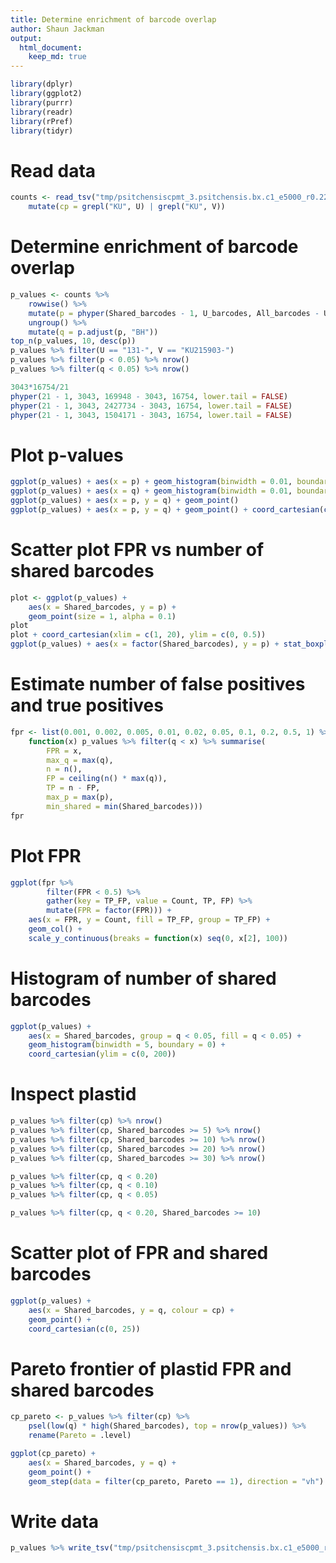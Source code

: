 ```yaml
---
title: Determine enrichment of barcode overlap
author: Shaun Jackman
output:
  html_document:
    keep_md: true
---
```


```r
library(dplyr)
library(ggplot2)
library(purrr)
library(readr)
library(rPref)
library(tidyr)
```

# Read data
```r
counts <- read_tsv("tmp/psitchensiscpmt_3.psitchensis.bx.c1_e5000_r0.220000.arcs.tsv") %>%
	mutate(cp = grepl("KU", U) | grepl("KU", V))
```

# Determine enrichment of barcode overlap
```r
p_values <- counts %>%
	rowwise() %>%
	mutate(p = phyper(Shared_barcodes - 1, U_barcodes, All_barcodes - U_barcodes, V_barcodes, lower.tail = FALSE)) %>%
	ungroup() %>%
	mutate(q = p.adjust(p, "BH"))
top_n(p_values, 10, desc(p))
p_values %>% filter(U == "131-", V == "KU215903-")
p_values %>% filter(p < 0.05) %>% nrow()
p_values %>% filter(q < 0.05) %>% nrow()

3043*16754/21
phyper(21 - 1, 3043, 169948 - 3043, 16754, lower.tail = FALSE)
phyper(21 - 1, 3043, 2427734 - 3043, 16754, lower.tail = FALSE)
phyper(21 - 1, 3043, 1504171 - 3043, 16754, lower.tail = FALSE)
```

# Plot p-values
```r
ggplot(p_values) + aes(x = p) + geom_histogram(binwidth = 0.01, boundary = 0)
ggplot(p_values) + aes(x = q) + geom_histogram(binwidth = 0.01, boundary = 0)
ggplot(p_values) + aes(x = p, y = q) + geom_point()
ggplot(p_values) + aes(x = p, y = q) + geom_point() + coord_cartesian(c(0, 0.05))
```

# Scatter plot FPR vs number of shared barcodes
```r
plot <- ggplot(p_values) +
	aes(x = Shared_barcodes, y = p) +
	geom_point(size = 1, alpha = 0.1)
plot
plot + coord_cartesian(xlim = c(1, 20), ylim = c(0, 0.5))
ggplot(p_values) + aes(x = factor(Shared_barcodes), y = p) + stat_boxplot() + coord_cartesian(xlim = c(1, 20))
```

# Estimate number of false positives and true positives
```r
fpr <- list(0.001, 0.002, 0.005, 0.01, 0.02, 0.05, 0.1, 0.2, 0.5, 1) %>% map_df(
	function(x) p_values %>% filter(q < x) %>% summarise(
		FPR = x,
		max_q = max(q),
		n = n(),
		FP = ceiling(n() * max(q)),
		TP = n - FP,
		max_p = max(p),
		min_shared = min(Shared_barcodes)))
fpr
```

# Plot FPR
```r
ggplot(fpr %>%
		filter(FPR < 0.5) %>%
		gather(key = TP_FP, value = Count, TP, FP) %>%
		mutate(FPR = factor(FPR))) +
	aes(x = FPR, y = Count, fill = TP_FP, group = TP_FP) +
	geom_col() +
	scale_y_continuous(breaks = function(x) seq(0, x[2], 100))
```

# Histogram of number of shared barcodes
```r
ggplot(p_values) +
	aes(x = Shared_barcodes, group = q < 0.05, fill = q < 0.05) +
	geom_histogram(binwidth = 5, boundary = 0) +
	coord_cartesian(ylim = c(0, 200))
```

# Inspect plastid
```r
p_values %>% filter(cp) %>% nrow()
p_values %>% filter(cp, Shared_barcodes >= 5) %>% nrow()
p_values %>% filter(cp, Shared_barcodes >= 10) %>% nrow()
p_values %>% filter(cp, Shared_barcodes >= 20) %>% nrow()
p_values %>% filter(cp, Shared_barcodes >= 30) %>% nrow()

p_values %>% filter(cp, q < 0.20)
p_values %>% filter(cp, q < 0.10)
p_values %>% filter(cp, q < 0.05)

p_values %>% filter(cp, q < 0.20, Shared_barcodes >= 10)
```

# Scatter plot of FPR and shared barcodes
```r
ggplot(p_values) +
	aes(x = Shared_barcodes, y = q, colour = cp) +
	geom_point() +
	coord_cartesian(c(0, 25))
```

# Pareto frontier of plastid FPR and shared barcodes
```r
cp_pareto <- p_values %>% filter(cp) %>%
	psel(low(q) * high(Shared_barcodes), top = nrow(p_values)) %>%
	rename(Pareto = .level)

ggplot(cp_pareto) +
	aes(x = Shared_barcodes, y = q) +
	geom_point() +
	geom_step(data = filter(cp_pareto, Pareto == 1), direction = "vh")
```

# Write data
```r
p_values %>% write_tsv("tmp/psitchensiscpmt_3.psitchensis.bx.c1_e5000_r0.220000.arcs.p.tsv")
```
